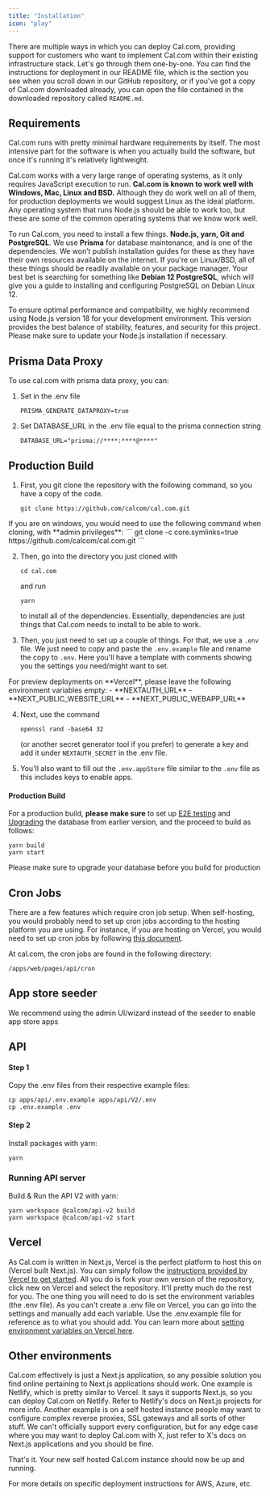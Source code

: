 ```yaml
---
title: "Installation"
icon: "play"
---
```


There are multiple ways in which you can deploy Cal.com, providing support for customers who want to implement Cal.com within their existing infrastructure stack. Let's go through them one-by-one. You can find the instructions for deployment in our README file, which is the section you see when you scroll down in our GitHub repository, or if you've got a copy of Cal.com downloaded already, you can open the file contained in the downloaded repository called `README.md`.

## Requirements

Cal.com runs with pretty minimal hardware requirements by itself. The most intensive part for the software is when you actually build the software, but once it's running it's relatively lightweight.

Cal.com works with a very large range of operating systems, as it only requires JavaScript execution to run. **Cal.com is known to work well with Windows, Mac, Linux and BSD.** Although they do work well on all of them, for production deployments we would suggest Linux as the ideal platform. Any operating system that runs Node.js should be able to work too, but these are some of the common operating systems that we know work well.

To run Cal.com, you need to install a few things. **Node.js, yarn, Git and PostgreSQL**. We use **Prisma** for database maintenance, and is one of the dependencies. We won’t publish installation guides for these as they have their own resources available on the internet. If you're on Linux/BSD, all of these things should be readily available on your package manager. Your best bet is searching for something like **Debian 12 PostgreSQL**, which will give you a guide to installing and configuring PostgreSQL on Debian Linux 12.

<Info>
To ensure optimal performance and compatibility, we highly recommend using Node.js version 18 for your development environment. This version provides the best balance of stability, features, and security for this project. Please make sure to update your Node.js installation if necessary.
</Info>

## Prisma Data Proxy

To use cal.com with prisma data proxy, you can:
1. Set in the .env file
    ```
    PRISMA_GENERATE_DATAPROXY=true
    ```
2. Set DATABASE_URL in the .env file equal to the prisma connection string
    ```
    DATABASE_URL="prisma://****:****@****"
    ```

## Production Build

1. First, you git clone the repository with the following command, so you have a copy of the code.
    ```
    git clone https://github.com/calcom/cal.com.git
    ```

<Note>
If you are on windows, you would need to use the following command when cloning, with **admin privileges**:
```
git clone -c core.symlinks=true https://github.com/calcom/cal.com.git
```
</Note>

2. Then, go into the directory you just cloned with
    ```
    cd cal.com
    ```
    and run
    ```
    yarn
    ```
    to install all of the dependencies. Essentially, dependencies are just things that Cal.com needs to install to be able to work.

3. Then, you just need to set up a couple of things. For that, we use a `.env` file. We just need to copy and paste the `.env.example` file and rename the copy to `.env`. Here you'll have a template with comments showing you the settings you need/might want to set.

<Info>
For preview deployments on **Vercel**, please leave the following environment variables empty:
 - **NEXTAUTH_URL**
 - **NEXT_PUBLIC_WEBSITE_URL**
 - **NEXT_PUBLIC_WEBAPP_URL**
</Info>

4. Next, use the command
    ```
    openssl rand -base64 32
    ```
    (or another secret generator tool if you prefer) to generate a key and add it under `NEXTAUTH_SECRET` in the .env file.

5. You'll also want to fill out the `.env.appStore` file similar to the `.env` file as this includes keys to enable apps.

#### Production Build

For a production build, **please make sure** to set up [E2E testing](/developing-with-cal.com/local-development#e2e-testing) and [Upgrading](/self-hosting/upgrading) the database from earlier version, and the proceed to build as follows:

```
yarn build
yarn start
```

<Warning> Please make sure to upgrade your database before you build for production </Warning>

## Cron Jobs

There are a few features which require cron job setup. When self-hosting, you would probably need to set up cron jobs according to the hosting platform you are using.
For instance, if you are hosting on Vercel, you would need to set up cron jobs by following [this document](https://vercel.com/guides/how-to-setup-cron-jobs-on-vercel).

At cal.com, the cron jobs are found in the following directory:
```
/apps/web/pages/api/cron
```


## App store seeder

<Info>
We recommend using the admin UI/wizard instead of the seeder to enable app store apps
</Info>


## API

#### Step 1

Copy the .env files from their respective example files:

```
cp apps/api/.env.example apps/api/V2/.env
cp .env.example .env
```

#### Step 2

Install packages with yarn:

```
yarn
```

### Running API server

Build & Run the API V2 with yarn:

```
yarn workspace @calcom/api-v2 build
yarn workspace @calcom/api-v2 start
```

## Vercel

As Cal.com is written in Next.js, Vercel is the perfect platform to host this on (Vercel built Next.js). You can simply follow the [instructions provided by Vercel to get started](https://vercel.com/docs/concepts/get-started). All you do is fork your own version of the repository, click new on Vercel and select the repository. It'll pretty much do the rest for you. The one thing you will need to do is set the environment variables (the .env file). As you can't create a .env file on Vercel, you can go into the settings and manually add each variable. Use the .env.example file for reference as to what you should add. You can learn more about [setting environment variables on Vercel here](https://vercel.com/docs/concepts/projects/environment-variables).

## Other environments

Cal.com effectively is just a Next.js application, so any possible solution you find online pertaining to Next.js applications should work. One example is Netlify, which is pretty similar to Vercel. It says it supports Next.js, so you can deploy Cal.com on Netlify. Refer to Netlify's docs on Next.js projects for more info. Another example is on a self hosted instance people may want to configure complex reverse proxies, SSL gateways and all sorts of other stuff. We can't officially support every configuration, but for any edge case where you may want to deploy Cal.com with X, just refer to X's docs on Next.js applications and you should be fine.

That's it. Your new self hosted Cal.com instance should now be up and running.

<Card href="/self-hosting/deployments" title="Deployments" icon="rocket">
    For more details on specific deployment instructions for AWS, Azure, etc.
</Card>